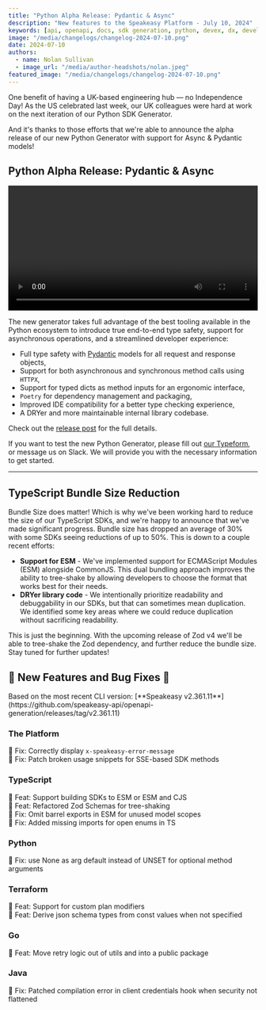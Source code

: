 ```yaml
---
title: "Python Alpha Release: Pydantic & Async"
description: "New features to the Speakeasy Platform - July 10, 2024"
keywords: [api, openapi, docs, sdk generation, python, devex, dx, developer experience]
image: "/media/changelogs/changelog-2024-07-10.png"
date: 2024-07-10
authors:
  - name: Nolan Sullivan
  - image_url: "/media/author-headshots/nolan.jpeg"
featured_image: "/media/changelogs/changelog-2024-07-10.png"
---
```



One benefit of having a UK-based engineering hub — no Independence Day! As the US celebrated last week, our UK colleagues were hard at work on the next iteration of our Python SDK Generator. 

And it's thanks to those efforts that we're able to announce the alpha release of our new Python Generator with support for Async & Pydantic models! 

## Python Alpha Release: Pydantic & Async

<div className='mt-10'>
  <video controls={false} loop={true} autoPlay={true} width="100%" >
    <source src={beezy_ide_video} type="video/mp4" />
  </video>
</div>

The new generator takes full advantage of the best tooling available in the Python ecosystem to introduce true end-to-end type safety, support for asynchronous operations, and a streamlined developer experience:

- Full type safety with [Pydantic](https://github.com/pydantic/pydantic) models for all request and response objects,
- Support for both asynchronous and synchronous method calls using `HTTPX`,
- Support for typed dicts as method inputs for an ergonomic interface,
- `Poetry` for dependency management and packaging,
- Improved IDE compatibility for a better type checking experience,
- A DRYer and more maintainable internal library codebase.

Check out the [release post](/post/release-python-v2-alpha) for the full details. 

If you want to test the new Python Generator, please fill out [our Typeform](https://speakeasyapi.typeform.com/python-v2), or message us on Slack. We will provide you with the necessary information to get started. 

---

## TypeScript Bundle Size Reduction

Bundle Size does matter! Which is why we've been working hard to reduce the size of our TypeScript SDKs, and we're happy to announce that we've made significant progress. Bundle size has dropped an average of 30% with some SDKs seeing reductions of up to 50%. This is down to a couple recent efforts: 

- **Support for ESM** - We've implemented support for ECMAScript Modules (ESM) alongside CommonJS. This dual bundling approach improves the ability to tree-shake by allowing developers to choose the format that works best for their needs.
- **DRYer library code** - We intentionally prioritize readability and debuggability in our SDKs, but that can sometimes mean duplication. We identified some key areas where we could reduce duplication without sacrificing readability.

This is just the beginning. With the upcoming release of Zod v4 we'll be able to tree-shake the Zod dependency, and further reduce the bundle size. Stay tuned for further updates!


## 🐝 New Features and Bug Fixes 🐛

<Callout title="NOTE" variant="info">
Based on the most recent CLI version: [**Speakeasy v2.361.11**](https://github.com/speakeasy-api/openapi-generation/releases/tag/v2.361.11)
</Callout>

### The Platform

🐛 Fix: Correctly display `x-speakeasy-error-message` \
🐛 Fix: Patch broken usage snippets for SSE-based SDK methods

### TypeScript

🐝 Feat: Support building SDKs to ESM or ESM and CJS \
🐝 Feat: Refactored Zod Schemas for tree-shaking \
🐛 Fix: Omit barrel exports in ESM for unused model scopes \
🐛 Fix: Added missing imports for open enums in TS

### Python

🐛 Fix: use None as arg default instead of UNSET for optional method arguments 

### Terraform

🐝 Feat: Support for custom plan modifiers \
🐝 Feat: Derive json schema types from const values when not specified

### Go

🐝 Feat: Move retry logic out of utils and into a public package

### Java

🐛 Fix:  Patched compilation error in client credentials hook when security not flattened
 



